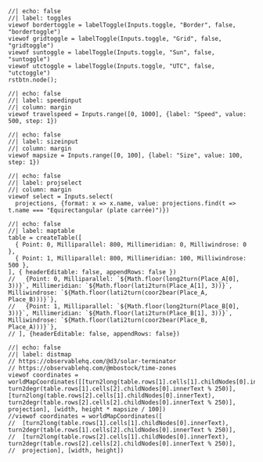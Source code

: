 ```ojs
//| echo: false
//| label: toggles
viewof bordertoggle = labelToggle(Inputs.toggle, "Border", false, "bordertoggle")
viewof gridtoggle = labelToggle(Inputs.toggle, "Grid", false, "gridtoggle")
viewof suntoggle = labelToggle(Inputs.toggle, "Sun", false, "suntoggle")
viewof utctoggle = labelToggle(Inputs.toggle, "UTC", false, "utctoggle")
rstbtn.node();
```

```ojs
//| echo: false
//| label: speedinput
//| column: margin
viewof travelspeed = Inputs.range([0, 1000], {label: "Speed", value: 500, step: 1})
```

```ojs
//| echo: false
//| label: sizeinput
//| column: margin
viewof mapsize = Inputs.range([0, 100], {label: "Size", value: 100, step: 1})
```

```ojs
//| echo: false
//| label: projselect
//| column: margin
viewof select = Inputs.select(
  projections, {format: x => x.name, value: projections.find(t => t.name === "Equirectangular (plate carrée)")})
```

```ojs
//| echo: false
//| label: maptable
table = createTable([
  { Point: 0, Milliparallel: 800, Millimeridian: 0, Milliwindrose: 0 },
  { Point: 1, Milliparallel: 800, Millimeridian: 100, Milliwindrose: 500 },
], { headerEditable: false, appendRows: false })
//   {Point: 0, Milliparallel: `${Math.floor(long2turn(Place_A[0], 3))}`, Millimeridian: `${Math.floor(lati2turn(Place_A[1], 3))}`, Milliwindrose: `${Math.floor(lati2turn(coor2bear(Place_A, Place_B)))}`},
//   {Point: 1, Milliparallel: `${Math.floor(long2turn(Place_B[0], 3))}`, Millimeridian: `${Math.floor(lati2turn(Place_B[1], 3))}`, Milliwindrose: `${Math.floor(lati2turn(coor2bear(Place_B, Place_A)))}`},
// ], {headerEditable: false, appendRows: false})
```

::: {.column-page}
```ojs
//| echo: false
//| label: distmap
// https://observablehq.com/@d3/solar-terminator
// https://observablehq.com/@mbostock/time-zones
viewof coordinates = worldMapCoordinates([[turn2long(table.rows[1].cells[1].childNodes[0].innerText), turn2degr(table.rows[1].cells[2].childNodes[0].innerText % 250)], [turn2long(table.rows[2].cells[1].childNodes[0].innerText), turn2degr(table.rows[2].cells[2].childNodes[0].innerText % 250)], projection], [width, height * mapsize / 100])
//viewof coordinates = worldMapCoordinates([
//  [turn2long(table.rows[1].cells[1].childNodes[0].innerText), turn2degr(table.rows[1].cells[2].childNodes[0].innerText % 250)],
//  [turn2long(table.rows[2].cells[1].childNodes[0].innerText), turn2degr(table.rows[2].cells[2].childNodes[0].innerText % 250)],
//  projection], [width, height])
```
:::
